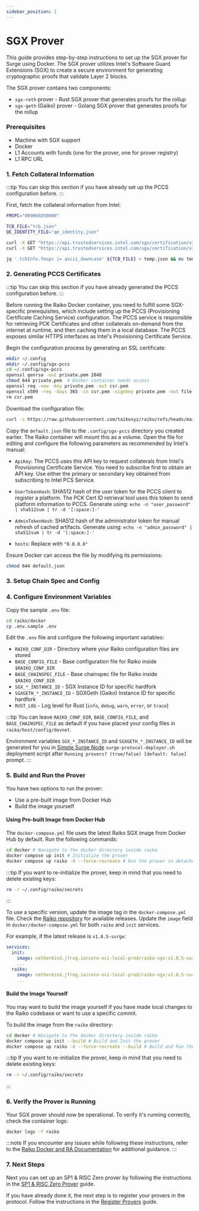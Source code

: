 ```yaml
---
sidebar_position: 1
---
```



# SGX Prover

This guide provides step-by-step instructions to set up the SGX prover for Surge using Docker. 
The SGX prover utilizes Intel's Software Guard Extensions (SGX) to create a secure environment for generating 
cryptographic proofs that validate Layer 2 blocks.

The SGX prover contains two components:
- `sgx-reth` prover - Rust SGX prover that generates proofs for the rollup
- `sgx-geth` (Gaiko) prover - Golang SGX prover that generates proofs for the rollup


### Prerequisites

- Machine with SGX support
- Docker
- L1 Accounts with funds (one for the prover, one for prover registry)
- L1 RPC URL

### 1. Fetch Collateral Information

:::tip
You can skip this section if you have already set up the PCCS configuration before.
:::

First, fetch the collateral information from Intel:

```bash
FMSPC="00906ED50000"

TCB_FILE="tcb.json"
QE_IDENTITY_FILE="qe_identity.json"

curl -X GET "https://api.trustedservices.intel.com/sgx/certification/v3/tcb?fmspc=${FMSPC}" > ${TCB_FILE}
curl -X GET "https://api.trustedservices.intel.com/sgx/certification/v3/qe/identity" > ${QE_IDENTITY_FILE}

jq '.tcbInfo.fmspc |= ascii_downcase' ${TCB_FILE} > temp.json && mv temp.json ${TCB_FILE}
```


### 2. Generating PCCS Certificates

:::tip
You can skip this section if you have already generated the PCCS configuration before.
:::

Before running the Raiko Docker container, you need to fulfill some SGX-specific prerequisites, 
which include setting up the PCCS (Provisioning Certificate Caching Service) configuration. 
The PCCS service is responsible for retrieving PCK Certificates and other collaterals on-demand 
from the internet at runtime, and then caching them in a local database. 
The PCCS exposes similar HTTPS interfaces as Intel's Provisioning Certificate Service.

Begin the configuration process by generating an SSL certificate:

```bash
mkdir ~/.config
mkdir ~/.config/sgx-pccs
cd ~/.config/sgx-pccs
openssl genrsa -out private.pem 2048
chmod 644 private.pem  # Docker container needs access
openssl req -new -key private.pem -out csr.pem
openssl x509 -req -days 365 -in csr.pem -signkey private.pem -out file.crt
rm csr.pem
```

Download the configuration file:

```bash
curl -s https://raw.githubusercontent.com/taikoxyz/raiko/refs/heads/main/docs/default.json > ~/.config/sgx-pccs/default.json
```

Copy the `default.json` file to the `.config/sgx-pccs` directory you created earlier. The Raiko container will mount this as a volume. Open the file for editing and configure the following parameters as recommended by Intel's manual:

* `ApiKey`: The PCCS uses this API key to request collaterals from Intel's Provisioning Certificate Service. You need to subscribe first to obtain an API key. Use either the primary or secondary key obtained from subscribing to Intel PCS Service.

* `UserTokenHash`: SHA512 hash of the user token for the PCCS client to register a platform. The PCK Cert ID retrieval tool uses this token to send platform information to PCCS. Generate using: `echo -n "user_password" | sha512sum | tr -d '[:space:]-'`

* `AdminTokenHash`: SHA512 hash of the administrator token for manual refresh of cached artifacts. Generate using: `echo -n "admin_password" | sha512sum | tr -d '[:space:]-'`

* `hosts`: Replace with `"0.0.0.0"`

Ensure Docker can access the file by modifying its permissions:

```bash
chmod 644 default.json
```


### 3. Setup Chain Spec and Config

<ConfigSetup/>



### 4. Configure Environment Variables

Copy the sample `.env` file:

```bash
cd raiko/docker
cp .env.sample .env
```

Edit the `.env` file and configure the following important variables:

* `RAIKO_CONF_DIR` - Directory where your Raiko configuration files are stored
* `BASE_CONFIG_FILE` - Base configuration file for Raiko inside `$RAIKO_CONF_DIR`
* `BASE_CHAINSPEC_FILE` - Base chainspec file for Raiko inside `$RAIKO_CONF_DIR`
* `SGX_*_INSTANCE_ID` - SGX Instance ID for specific hardfork
* `SGXGETH_*_INSTANCE_ID` - SGXGeth (Gaiko) Instance ID for specific hardfork
* `RUST_LOG` - Log level for Rust (`info`, `debug`, `warn`, `error`, or `trace`)

:::tip
You can leave `RAIKO_CONF_DIR`, `BASE_CONFIG_FILE`, and `BASE_CHAINSPEC_FILE` as default if you have placed your config files in `raiko/host/config/devnet`.

Environment variables `SGX_*_INSTANCE_ID` and `SGXGETH_*_INSTANCE_ID` will be generated for you
in [Simple Surge Node](https://github.com/NethermindEth/simple-surge-node) `surge-protocol-deployer.sh` deployment script 
after `Running provers? (true/false) [default: false]` prompt.
:::



### 5. Build and Run the Prover

You have two options to run the prover:

* Use a pre-built image from Docker Hub
* Build the image yourself

#### Using Pre-built Image from Docker Hub

The `docker-compose.yml` file uses the latest Raiko SGX image from Docker Hub by default.
Run the following commands:

```bash
cd docker # Navigate to the docker directory inside raiko
docker compose up init # Initialize the prover
docker compose up raiko -d --force-recreate # Run the prover in detached mode
```

:::tip
If you want to re-initialize the prover, keep in mind that you need to delete existing keys:
```bash
rm -r ~/.config/raiko/secrets
```
:::

To use a specific version, update the image tag in the `docker-compose.yml` file.
Check the [Raiko repository](https://github.com/NethermindEth/raiko) for available releases.
Update the `image` field in `docker/docker-compose.yml` for both `raiko` and `init` services.

For example, if the latest release is `v1.8.5-surge`:

```yaml
services:
  init:
    image: nethermind.jfrog.io/core-oci-local-prod/raiko-sgx:v1.8.5-surge
    ...
  raiko:
    image: nethermind.jfrog.io/core-oci-local-prod/raiko-sgx:v1.8.5-surge
    ...
```

#### Build the Image Yourself

You may want to build the image yourself if you have made local changes to the Raiko codebase or want to use a specific commit.

To build the image from the `raiko` directory:

```bash
cd docker # Navigate to the docker directory inside raiko
docker compose up init --build # Build and Init the prover
docker compose up raiko -d --force-recreate --build # Build and Run the prover
```

:::tip
If you want to re-initialize the prover, keep in mind that you need to delete existing keys:
```bash
rm -r ~/.config/raiko/secrets
```
:::

### 6. Verify the Prover is Running

Your SGX prover should now be operational. To verify it's running correctly, check the container logs:

```bash
docker logs -f raiko
```

:::note
If you encounter any issues while following these instructions, refer to the [Raiko Docker and RA Documentation](https://github.com/NethermindEth/raiko/blob/main/docs/README_Docker_and_RA.md) for additional guidance.
:::

### 7. Next Steps

Next you can set up an SP1 & RISC Zero prover by following the instructions in the [SP1 & RISC Zero Prover](./sp1-and-risc0-provers.mdx) guide.

If you have already done it, the next step is to register your provers in the protocol. Follow the instructions in the [Register Provers](./register-provers.mdx) guide.



